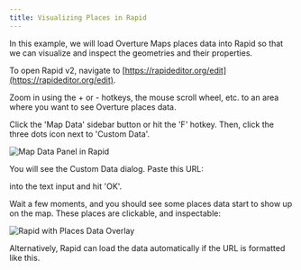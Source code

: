 ```yaml
---
title: Visualizing Places in Rapid
---
```




In this example, we will load Overture Maps places data into Rapid so that we can visualize and inspect the geometries and their properties.

To open Rapid v2, navigate to [https://rapideditor.org/edit](https://rapideditor.org/edit).

Zoom in using the + or - hotkeys, the mouse scroll wheel, etc. to an area where you want to see Overture places data.

Click the 'Map Data' sidebar button or hit the 'F' hotkey. Then, click the three dots icon next to 'Custom Data'.

![Map Data Panel in Rapid](/img/rapid/visualizing-places.png)

You will see the Custom Data dialog. Paste this URL:

 <QueryBuilder query="https://overturemaps-tiles-us-west-2-beta.s3.amazonaws.com/__PMTILES_OVERTURE_RELEASE/places.pmtiles" language="text"></QueryBuilder>

into the text input and hit 'OK'.

Wait a few moments, and you should see some places data start to show up on the map. These places are clickable, and inspectable:

![Rapid with Places Data Overlay](/img/rapid/rapid-places-data.png)

Alternatively, Rapid can load the data automatically if the URL is formatted like this.

 <QueryBuilder query="https://rapideditor.org/edit#data=https://overturemaps-tiles-us-west-2-beta.s3.amazonaws.com/__PMTILES_OVERTURE_RELEASE/places.pmtiles" language="text"></QueryBuilder>



